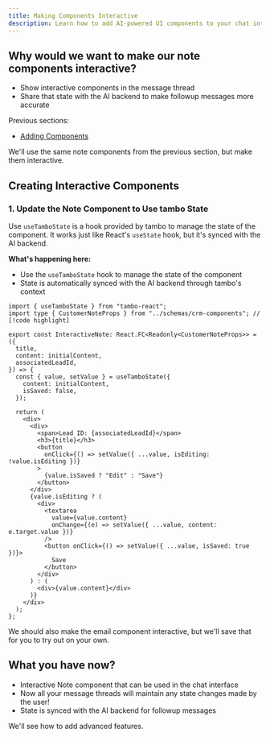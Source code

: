 ```yaml
---
title: Making Components Interactive
description: Learn how to add AI-powered UI components to your chat interface.
---
```


## Why would we want to make our note components interactive?

- Show interactive components in the message thread
- Share that state with the AI backend to make followup messages more accurate

Previous sections:

- [Adding Components](/vnext/ai-assistant-quickstart/adding-components)

We'll use the same note components from the previous section, but make them interactive.

## Creating Interactive Components

### 1. Update the Note Component to Use tambo State

Use `useTamboState` is a hook provided by tambo to manage the state of the component. It works just like React's `useState` hook, but it's synced with the AI backend.

**What's happening here:**

- Use the `useTamboState` hook to manage the state of the component
- State is automatically synced with the AI backend through tambo's context

```tsx title="src/components/InteractiveNote.tsx"
import { useTamboState } from "tambo-react";
import type { CustomerNoteProps } from "../schemas/crm-components"; // [!code highlight]

export const InteractiveNote: React.FC<Readonly<CustomerNoteProps>> = ({
  title,
  content: initialContent,
  associatedLeadId,
}) => {
  const { value, setValue } = useTamboState({
    content: initialContent,
    isSaved: false,
  });

  return (
    <div>
      <div>
        <span>Lead ID: {associatedLeadId}</span>
        <h3>{title}</h3>
        <button
          onClick={() => setValue({ ...value, isEditing: !value.isEditing })}
        >
          {value.isSaved ? "Edit" : "Save"}
        </button>
      </div>
      {value.isEditing ? (
        <div>
          <textarea
            value={value.content}
            onChange={(e) => setValue({ ...value, content: e.target.value })}
          />
          <button onClick={() => setValue({ ...value, isSaved: true })}>
            Save
          </button>
        </div>
      ) : (
        <div>{value.content}</div>
      )}
    </div>
  );
};
```

<Callout>
  We should also make the email component interactive, but we'll save that for
  you to try out on your own.
</Callout>

## What you have now?

- Interactive Note component that can be used in the chat interface
- Now all your message threads will maintain any state changes made by the user!
- State is synced with the AI backend for followup messages

<Callout title="Next Steps">We'll see how to add advanced features.</Callout>
